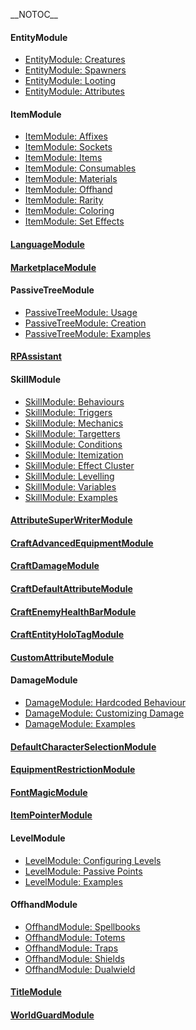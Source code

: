 __NOTOC__

==== EntityModule ====  
* [[EntityModule: Creatures]] 
* [[EntityModule: Spawners]] 
* [[EntityModule: Looting]] 
* [[EntityModule: Attributes]]
==== ItemModule  ====  
* [[ItemModule: Affixes]]   
* [[ItemModule: Sockets]]  
* [[ItemModule: Items]]  
* [[ItemModule: Consumables]]  
* [[ItemModule: Materials]]  
* [[ItemModule: Offhand]]  
* [[ItemModule: Rarity]]
* [[ItemModule: Coloring]]
* [[ItemModule: Set Effects]]
==== [[LanguageModule]]  ====
==== [[MarketplaceModule]]  ====
==== PassiveTreeModule  ====
* [[PassiveTreeModule: Usage]] 
* [[PassiveTreeModule: Creation]] 
* [[PassiveTreeModule: Examples]]
==== [[RPAssistant]]  ====
==== SkillModule  ====
* [[SkillModule: Behaviours]] 
* [[SkillModule: Triggers]] 
* [[SkillModule: Mechanics]] 
* [[SkillModule: Targetters]] 
* [[SkillModule: Conditions]] 
* [[SkillModule: Itemization]] 
* [[SkillModule: Effect Cluster]] 
* [[SkillModule: Levelling]] 
* [[SkillModule: Variables]] 
* [[SkillModule: Examples]]
==== [[AttributeSuperWriterModule]]  ====
==== [[CraftAdvancedEquipmentModule]]  ====
==== [[CraftDamageModule]]  ====
==== [[CraftDefaultAttributeModule]]  ====
==== [[CraftEnemyHealthBarModule]]  ====
==== [[CraftEntityHoloTagModule]]  ====
==== [[CustomAttributeModule]]  ====
==== DamageModule  ====
* [[DamageModule: Hardcoded Behaviour]] 
* [[DamageModule: Customizing Damage]] 
* [[DamageModule: Examples]]
==== [[DefaultCharacterSelectionModule]]  ====
==== [[EquipmentRestrictionModule]]  ====
==== [[FontMagicModule]]  ====
==== [[ItemPointerModule]]  ====
==== LevelModule  ====
* [[LevelModule: Configuring Levels]] 
* [[LevelModule: Passive Points]] 
* [[LevelModule: Examples]]
==== OffhandModule  ====
* [[OffhandModule: Spellbooks]] 
* [[OffhandModule: Totems]] 
* [[OffhandModule: Traps]] 
* [[OffhandModule: Shields]] 
* [[OffhandModule: Dualwield]] 
==== [[TitleModule]]  ====
==== [[WorldGuardModule]]  ====
